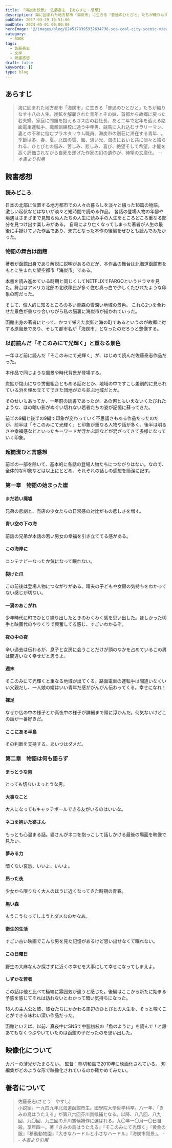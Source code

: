 ```yaml
---
title: 『海炭市叙景』 佐藤泰志 【あらすじ・感想】
description: 海に囲まれた地方都市「海炭市」に生きる「普通のひとびと」たちが織りなす十八の人生。炭鉱を解雇された青年とその妹、首都から故郷に戻った若夫婦、家庭に問題を抱えるガス店の若社長、あと二年で定年を迎える路面電車運転手、職業訓練校に通う中年男、競馬に入れ込むサラリーマン、妻との不和に悩むプラネタリウム職員、
pubDate: 2017-03-29 19:51:00
modDate: 2024-05-01 00:00:00
heroImage: '@/images/blog/8245178395932634736-sea-coal-city-scenic-view.webp'
category:
  - BOOK
tags:
  - 佐藤泰志
  - 文学
  - 読書感想
draft: false
keywords: []
type: blog
---
```



## あらすじ

> 海に囲まれた地方都市「海炭市」に生きる「普通のひとびと」たちが織りなす十八の人生。炭鉱を解雇された青年とその妹、首都から故郷に戻った若夫婦、家庭に問題を抱えるガス店の若社長、あと二年で定年を迎える路面電車運転手、職業訓練校に通う中年男、競馬に入れ込むサラリーマン、妻との不和に悩むプラネタリウム職員、海炭市の別荘に滞在する青年…。　季節は冬、春、夏。北国の雪、風、淡い光、海のにおいと共に淡々と綴られる、ひとびとの悩み、苦しみ、悲しみ、喜び、絶望そして希望。才能を高く評価されながら自死を遂げた作家の幻の遺作が、待望の文庫化。 <cite>-- 本書より引用</cite>

## 読書感想

### 読みどころ

日本の北部に位置する地方都市での人々の暮らしを淡々と綴った18篇の物語。激しい起伏などはないが淡々と短時間で読める作品。
各話の登場人物の年齢や境遇はさまざまで見知らぬ人たちの人生に読み手の人生をところどころ重なる部分を見つけ出す楽しみがある。
自殺により亡くなってしまった著者が人生の最後に手掛けていた作品であり、未完となった本作の後編をぜひとも読んでみたかった。

### 物語の舞台は函館

著者が函館出身であり解説に説明があるのだが、本作品の舞台は北海道函館市をもとに生まれた架空都市「海炭市」である。

本書を読み進めている時期と同じくしてNETFLIXでFARGOというドラマを見た。舞台はアメリカ北部の北欧移民が多く住む真っ白で少しくたびれたような印象の町だった。

そして、個人的に知るところの多い青森の雪深い地域の景色。
これら2つを合わせた景色が重なり合いながら私の脳裏に海炭市が描かれていった。

函館出身の著者にとって、かつて栄えた炭鉱と海の町であるというのが故郷に対する原風景であり、そして都市名が「海炭市」となったのだろうと想像する。

### 以前読んだ「そこのみにて光輝く」と重なる景色

一年ほど前に読んだ「そこのみにて光輝く」が、はじめて読んだ佐藤泰志作品だった。

<BlogCard
  title='『そこのみにて光輝く』 佐藤泰志 【読書感想・あらすじ】'
  description='そこのみにて光輝く (佐藤泰志) のあらすじと感想。 北の夏、海辺の街で男はバラックにすむ女に出会った。二人がひきうけなければならない試練とは――にがさと痛みの彼方に生の輝きをみつめつづけながら生き急いだ作家・佐藤泰志がのこした唯一の長編小説にして代表作。'
  url='https://www.neputa-note.net/2016/05/blog-post/'
  domain='www.neputa-note.net'
/>

本作品で同じような風景や時代背景が登場する。

炭鉱が閉山になり労働組合ともめる話だとか、地域の中ですこし差別的に見られている浜を埋め立ててできた団地が立ち並ぶ地域だとか。

そのせいもあってか、一年前の読書であったが、あの何ともいえないくたびれたような、ほの暗い影がぬぐい切れない若者たちの姿が記憶に蘇ってきた。

前半の9編と後半の9編で印象が変わっていく不思議さもある作品だったのだが、前半は「そこのみにて光輝く」と印象が重なる人物や話が多く、後半は明るさや幸福感などといったキーワードが浮かぶ話などが混ざってきて多様になっていく印象。

### 超簡潔ひと言感想

前半の一部を除いて、基本的に各話の登場人物たちにつながりはない。なので、全体的な印象などは以上にとどめ、それぞれの話しの感想を簡潔に記す。

### 第一章　物語の始まった崖

#### まだ若い廃墟

兄弟の悲劇と、売店の少女たちの日常感の対比がもの悲しさを増す。

#### 青い空の下の海

前話の兄弟が本話の若い男女の幸福を引き立ててる感がある。

#### この海岸に

コンテナどーなったか気になって眠れない。

#### 裂けた爪

この前後は登場人物につながりがある。晴夫の子どもや女房の気持ちをわかってない感じが切ない。

#### 一滴のあこがれ

少年時代に町でひとり繰り出したときのわくわく感を思い出した。ほしかった切手と映画代のやりくりで興奮してる感じ、すごいわかるぞ。

#### 夜の中の夜

辛い過去は伝わるが、息子と女房に会うことだけが頭のなかを占めているこの男は間違いなく幸せだと思うよ。

#### 週末

そこのみにて光輝くと重なる地域が出てくる。路面電車の運転手は間違いなくいい父親だし、一人娘の婿はいい青年だ感ががんがん伝わってくる。幸せになれ！

#### 裸足

なぜか店の中の様子とか真夜中の様子が詳細まで頭に浮かんだ。何気ないけどこの話が一番好きだ。

#### ここにある半島

その判断を支持する。あいつはダメだ。

### 第二章　物語は何も語らず

#### まっとうな男

とっても切ないまっとうな男。

#### 大事なこと

大人になってもキャッチボールできる友がいるのはいいな。

#### ネコを抱いた婆さん

もっとも心温まる話。婆さんがネコを抱っこして話しかける最後の場面を映像で見たい。

#### 夢みる力

暗くない哀愁、いいよ、いいよ。

#### 昂った夜

少女から限りなく大人のほうに近くなってきた時期の青春。

#### 黒い森

もうこうなってしまうとダメなのかなあ。

#### 衛生的生活

すごい古い映画でこんな男を見た記憶があるけど思い出せなくて眠れない。

#### この日曜日

野生の大麻なんか探さずに近くの幸せを大事にして幸せになってしまえよ。

#### しずかな若者

この話は他と比べて極端に雰囲気が違うと感じた。後編はここから新たに始まる予感を感じてそれは訪れないとわかって暗い気持ちになった。

18人の主人公と彼、彼女たちにかかわる周辺のひとびとの人生を、そっと覗くことができる味わい深い作品だった。

函館といえば、以前、真夜中にSNSで中脇初枝の「魚のように」を読んで！と誰あてもなくつぶやいていたのは函館の子だったのを思い出した。

<BlogCard
  title='『魚のように』 中脇初枝 【読書感想・あらすじ】'
  description='あらすじ：四万十川が流れる著者の故郷高知県中村を舞台に青春の時を過ごす少年少女を色鮮やかに描いた短篇集。著者のデビュー作となった表題作「魚のように」と「花盗人」を集録。 ――本書より引用 読書感想：読むキッカケ 深夜に某SNSのメッセージをぼんやりと眺めていた。フォローしてる方のひとりが真夜中に叫び'
  url='https://www.neputa-note.net/2015/03/blog-post/'
  domain='www.neputa-note.net'
/>

<div class='not-prose'>
  <div data-vc_mylinkbox_id='886764104'></div>
</div>

## 映像化について

カバーの薄光がたまらない。 監督：熊切和嘉で2010年に映画化されている。 短編集がどのような形で映像化されているのか確かめてみたい。

<BlogCard
  title='海炭市叙景 : 作品情報 - 映画.com'
  description='海炭市叙景の作品情報。上映スケジュール、映画レビュー、予告動画。90年に自ら命を絶った不遇の作家・佐藤泰志の連作小説を、「鬼畜大宴会」の熊切和嘉監督が映画化。谷村美月、加瀬亮、小...'
  url='https://eiga.com/movie/55785/'
  domain='eiga.com'
/>

## 著者について

> 佐藤泰志(さとう　やすし)<br />
> 小説家。一九四九年北海道函館市生。國學院大學哲学科卒。八一年、「きみの鳥はうたえる」が第八六回芥川賞候補となる。以降、八八回、八九回、九〇回、九三回の芥川賞候補作に選ばれる。九〇年一〇月一〇日自殺。享年四一。著『きみの鳥はうたえる』『そこのみにて光輝く」『黄金の服』『移動動物園』『大きなハードルと小さなハードル』『海炭市叙景』。 <cite>-- 本書より引用</cite>
